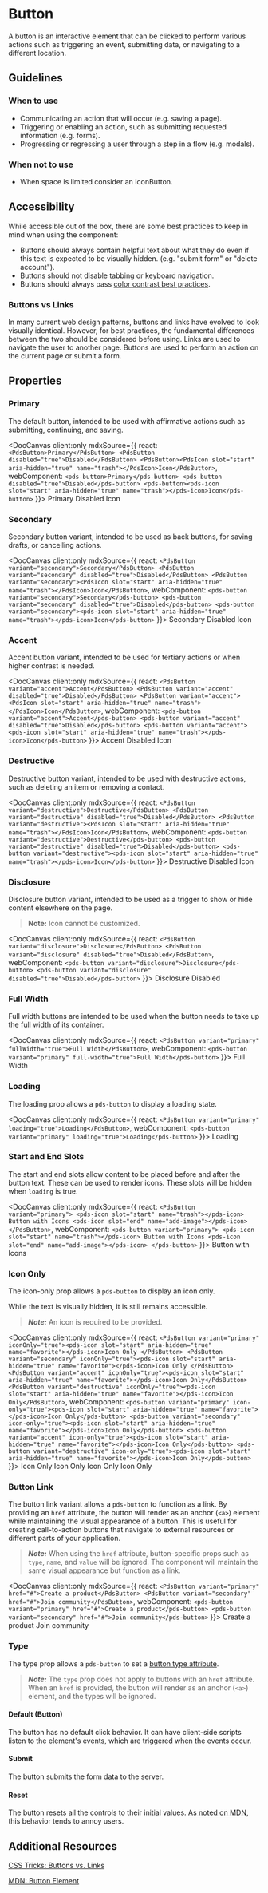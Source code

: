 
# Button

A button is an interactive element that can be clicked to perform various actions such as triggering an event, submitting data, or navigating to a different location.

## Guidelines

### When to use

- Communicating an action that will occur (e.g. saving a page).
- Triggering or enabling an action, such as submitting requested information (e.g. forms).
- Progressing or regressing a user through a step in a flow (e.g. modals).

### When not to use
- When space is limited consider an IconButton.

## Accessibility

While accessible out of the box, there are some best practices to keep in mind when using the component:

- Buttons should always contain helpful text about what they do even if this text is expected to be visually hidden. (e.g. "submit form" or "delete account").
- Buttons should not disable tabbing or keyboard navigation.
- Buttons should always pass [color contrast best practices](https://www.w3.org/WAI/WCAG22/Understanding/contrast-minimum.html).

### Buttons vs Links

In many current web design patterns, buttons and links have evolved to look visually identical. However, for best practices, the fundamental differences between the two should be considered before using. Links are used to navigate the user to another page. Buttons are used to perform an action on the current page or submit a form.

## Properties

<DocArgsTable componentName="pds-button" docSource={components}/>

### Primary

The default button, intended to be used with affirmative actions such as submitting, continuing, and saving.

<DocCanvas client:only
  mdxSource={{
    react: `
    <PdsButton>Primary</PdsButton>
    <PdsButton disabled="true">Disabled</PdsButton>
    <PdsButton><PdsIcon slot="start" aria-hidden="true" name="trash"></PdsIcon>Icon</PdsButton>
    `,
    webComponent: `
    <pds-button>Primary</pds-button>
    <pds-button disabled="true">Disabled</pds-button>
    <pds-button><pds-icon slot="start" aria-hidden="true" name="trash"></pds-icon>Icon</pds-button>
    `
}}>
  <pds-button>Primary</pds-button>
  <pds-button disabled="true">Disabled</pds-button>
  <pds-button><pds-icon slot="start" aria-hidden="true" name="trash"></pds-icon>Icon</pds-button>
</DocCanvas>

### Secondary

Secondary button variant, intended to be used as back buttons, for saving drafts, or cancelling actions.

<DocCanvas client:only
  mdxSource={{
    react: `
    <PdsButton variant="secondary">Secondary</PdsButton>
    <PdsButton variant="secondary" disabled="true">Disabled</PdsButton>
    <PdsButton variant="secondary"><PdsIcon slot="start" aria-hidden="true" name="trash"></PdsIcon>Icon</PdsButton>
    `,
    webComponent: `
    <pds-button variant="secondary">Secondary</pds-button>
    <pds-button variant="secondary" disabled="true">Disabled</pds-button>
    <pds-button variant="secondary"><pds-icon slot="start" aria-hidden="true" name="trash"></pds-icon>Icon</pds-button>
    `
}}>
  <pds-button variant="secondary">Secondary</pds-button>
  <pds-button variant="secondary" disabled="true">Disabled</pds-button>
  <pds-button variant="secondary"><pds-icon slot="start" aria-hidden="true" name="trash"></pds-icon>Icon</pds-button>
</DocCanvas>

### Accent

Accent button variant, intended to be used for tertiary actions or when higher contrast is needed.

<DocCanvas client:only
  mdxSource={{
    react: `
    <PdsButton variant="accent">Accent</PdsButton>
    <PdsButton variant="accent" disabled="true">Disabled</PdsButton>
    <PdsButton variant="accent"><PdsIcon slot="start" aria-hidden="true" name="trash"></PdsIcon>Icon</PdsButton>
    `,
    webComponent: `
    <pds-button variant="accent">Accent</pds-button>
    <pds-button variant="accent" disabled="true">Disabled</pds-button>
    <pds-button variant="accent"><pds-icon slot="start" aria-hidden="true" name="trash"></pds-icon>Icon</pds-button>
    `
}}>
  <pds-button variant="accent">Accent</pds-button>
  <pds-button variant="accent" disabled="true">Disabled</pds-button>
  <pds-button variant="accent"><pds-icon slot="start" aria-hidden="true" name="trash"></pds-icon>Icon</pds-button>
</DocCanvas>

### Destructive

Destructive button variant, intended to be used with destructive actions, such as deleting an item or removing a contact.

<DocCanvas client:only
  mdxSource={{
    react: `
    <PdsButton variant="destructive">Destructive</PdsButton>
    <PdsButton variant="destructive" disabled="true">Disabled</PdsButton>
    <PdsButton variant="destructive"><PdsIcon slot="start" aria-hidden="true" name="trash"></PdsIcon>Icon</PdsButton>
    `,
    webComponent: `
    <pds-button variant="destructive">Destructive</pds-button>
    <pds-button variant="destructive" disabled="true">Disabled</pds-button>
    <pds-button variant="destructive"><pds-icon slot="start" aria-hidden="true" name="trash"></pds-icon>Icon</pds-button>
    `
}}>
  <pds-button variant="destructive">Destructive</pds-button>
  <pds-button variant="destructive" disabled="true">Disabled</pds-button>
  <pds-button variant="destructive"><pds-icon slot="start" aria-hidden="true" name="trash"></pds-icon>Icon</pds-button>
</DocCanvas>

### Disclosure

Disclosure button variant, intended to be used as a trigger to show or hide content elsewhere on the page.

> **Note:** Icon cannot be customized.

<DocCanvas client:only
  mdxSource={{
    react: `
    <PdsButton variant="disclosure">Disclosure</PdsButton>
    <PdsButton variant="disclosure" disabled="true">Disabled</PdsButton>
    `,
    webComponent: `
    <pds-button variant="disclosure">Disclosure</pds-button>
    <pds-button variant="disclosure" disabled="true">Disabled</pds-button>
    `
}}>
  <pds-button variant="disclosure">Disclosure</pds-button>
  <pds-button variant="disclosure" disabled="true">Disabled</pds-button>
</DocCanvas>

### Full Width

Full width buttons are intended to be used when the button needs to take up the full width of its container.

<DocCanvas client:only
  mdxSource={{
    react: `
    <PdsButton variant="primary" fullWidth="true">Full Width</PdsButton>
    `,
    webComponent: `
    <pds-button variant="primary" full-width="true">Full Width</pds-button>
    `
}}>
  <pds-button variant="primary" full-width="true">Full Width</pds-button>
</DocCanvas>

### Loading

The loading prop allows a `pds-button` to display a loading state.

<DocCanvas client:only
  mdxSource={{
    react: `
    <PdsButton variant="primary" loading="true">Loading</PdsButton>
    `,
    webComponent: `
    <pds-button variant="primary" loading="true">Loading</pds-button>
    `
}}>
  <pds-button variant="primary" loading="true">Loading</pds-button>
</DocCanvas>

### Start and End Slots

The start and end slots allow content to be placed before and after the button text. These can be used to render icons. These slots will be hidden when `loading` is true.

<DocCanvas client:only
  mdxSource={{
    react: `
    <PdsButton variant="primary">
      <pds-icon slot="start" name="trash"></pds-icon>
      Button with Icons
      <pds-icon slot="end" name="add-image"></pds-icon>
    </PdsButton>
    `,
    webComponent: `
    <pds-button variant="primary">
      <pds-icon slot="start" name="trash"></pds-icon>
      Button with Icons
      <pds-icon slot="end" name="add-image"></pds-icon>
    </pds-button>
    `
  }}>
  <pds-button variant="primary"><pds-icon slot="start" aria-hidden="true" name="trash"></pds-icon>Button with Icons<pds-icon slot="end" aria-hidden="true" name="add-image"></pds-icon></pds-button>
</DocCanvas>

### Icon Only

The icon-only prop allows a `pds-button` to display an icon only.

While the text is visually hidden, it is still remains accessible.

> ***Note:*** An icon is required to be provided.

<DocCanvas client:only
  mdxSource={{
    react: `
    <PdsButton variant="primary" iconOnly="true"><pds-icon slot="start" aria-hidden="true" name="favorite"></pds-icon>Icon Only
    </PdsButton>
    <PdsButton variant="secondary" iconOnly="true"><pds-icon slot="start" aria-hidden="true" name="favorite"></pds-icon>Icon Only
    </PdsButton>
    <PdsButton variant="accent" iconOnly="true"><pds-icon slot="start" aria-hidden="true" name="favorite"></pds-icon>Icon Only</PdsButton>
    <PdsButton variant="destructive" iconOnly="true"><pds-icon slot="start" aria-hidden="true" name="favorite"></pds-icon>Icon Only</PdsButton>
    `,
    webComponent: `
    <pds-button variant="primary" icon-only="true"><pds-icon slot="start" aria-hidden="true" name="favorite"></pds-icon>Icon Only</pds-button>
    <pds-button variant="secondary" icon-only="true"><pds-icon slot="start" aria-hidden="true" name="favorite"></pds-icon>Icon Only</pds-button>
    <pds-button variant="accent" icon-only="true"><pds-icon slot="start" aria-hidden="true" name="favorite"></pds-icon>Icon Only</pds-button>
    <pds-button variant="destructive" icon-only="true"><pds-icon slot="start" aria-hidden="true" name="favorite"></pds-icon>Icon Only</pds-button>
    `
}}>
  <pds-button variant="primary" icon-only="true"><pds-icon slot="start" aria-hidden="true" name="favorite"></pds-icon>Icon Only</pds-button>
  <pds-button variant="secondary" icon-only="true"><pds-icon slot="start" aria-hidden="true" name="favorite"></pds-icon>Icon Only</pds-button>
  <pds-button variant="accent" icon-only="true"><pds-icon slot="start" aria-hidden="true" name="favorite"></pds-icon>Icon Only</pds-button>
  <pds-button variant="destructive" icon-only="true"><pds-icon slot="start" aria-hidden="true" name="favorite"></pds-icon>Icon Only</pds-button>
</DocCanvas>

### Button Link

The button link variant allows a `pds-button` to function as a link. By providing an `href` attribute, the button will render as an anchor (`<a>`) element while maintaining the visual appearance of a button. This is useful for creating call-to-action buttons that navigate to external resources or different parts of your application.

> ***Note:*** When using the `href` attribute, button-specific props such as `type`, `name`, and `value` will be ignored. The component will maintain the same visual appearance but function as a link.

<DocCanvas client:only
  mdxSource={{
    react: `
    <PdsButton variant="primary" href="#">Create a product</PdsButton>
    <PdsButton variant="secondary" href="#">Join community</PdsButton>
    `,
    webComponent: `
    <pds-button variant="primary" href="#">Create a product</pds-button>
    <pds-button variant="secondary" href="#">Join community</pds-button>
    `
}}>
  <pds-button variant="primary" href="#">Create a product</pds-button>
  <pds-button variant="secondary" href="#">Join community</pds-button>
</DocCanvas>

### Type

The type prop allows a `pds-button` to set a [button type attribute](https://developer.mozilla.org/en-US/docs/Web/HTML/Element/button#attr-type).

> ***Note:*** The `type` prop does not apply to buttons with an `href` attribute. When an `href` is provided, the button will render as an anchor (`<a>`) element, and the types will be ignored.

#### Default (Button)

The button has no default click behavior. It can have client-side scripts listen to the element's events, which are triggered when the events occur.

#### Submit

The button submits the form data to the server.

#### Reset

The button resets all the controls to their initial values. [As noted on MDN](https://developer.mozilla.org/en-US/docs/Web/HTML/Element/button#attr-type), this behavior tends to annoy users.

## Additional Resources

[CSS Tricks: Buttons vs. Links](https://css-tricks.com/buttons-vs-links/)

[MDN: Button Element](https://developer.mozilla.org/en-US/docs/Web/HTML/Element/button)
